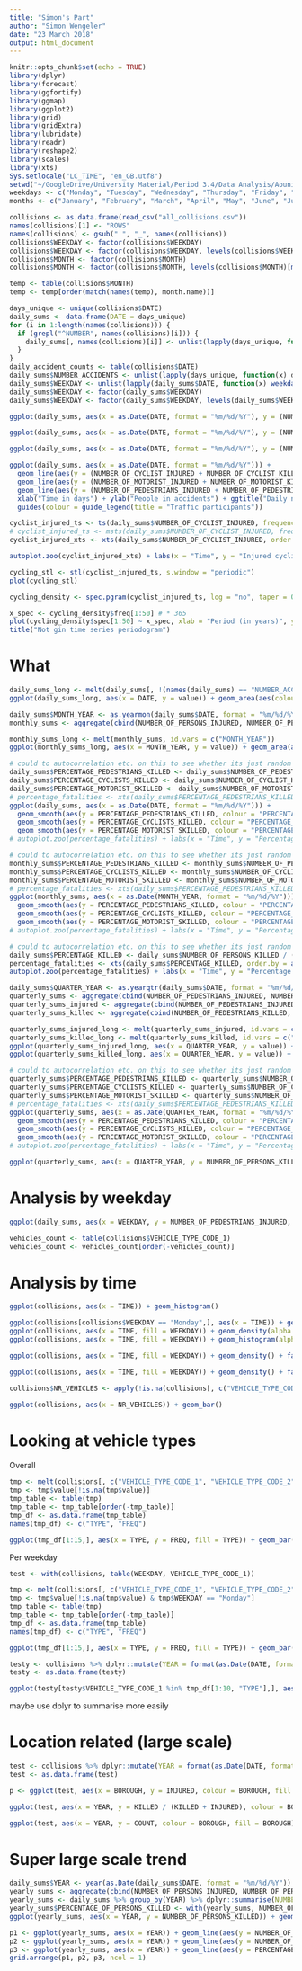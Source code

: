 ```yaml
---
title: "Simon's Part"
author: "Simon Wengeler"
date: "23 March 2018"
output: html_document
---
```


```r
knitr::opts_chunk$set(echo = TRUE)
library(dplyr)
library(forecast)
library(ggfortify)
library(ggmap)
library(ggplot2)
library(grid)
library(gridExtra)
library(lubridate)
library(readr)
library(reshape2)
library(scales)
library(xts)
Sys.setlocale("LC_TIME", "en_GB.utf8")
setwd("~/GoogleDrive/University Material/Period 3.4/Data Analysis/AounisAwefulAccidentsFeatWengelersWoefulWreckages/")
weekdays <- c("Monday", "Tuesday", "Wednesday", "Thursday", "Friday", "Saturday", "Sunday")
months <- c("January", "February", "March", "April", "May", "June", "July", "August", "September", "October", "November", "December")
```

```r
collisions <- as.data.frame(read_csv("all_collisions.csv"))
names(collisions)[1] <- "ROWS"
names(collisions) <- gsub(" ", "_", names(collisions))
collisions$WEEKDAY <- factor(collisions$WEEKDAY)
collisions$WEEKDAY <- factor(collisions$WEEKDAY, levels(collisions$WEEKDAY)[match(weekdays, levels(collisions$WEEKDAY))])
collisions$MONTH <- factor(collisions$MONTH)
collisions$MONTH <- factor(collisions$MONTH, levels(collisions$MONTH)[match(months, levels(collisions$MONTH))])
```

```r
temp <- table(collisions$MONTH)
temp <- temp[order(match(names(temp), month.name))]
```

```r
days_unique <- unique(collisions$DATE)
daily_sums <- data.frame(DATE = days_unique)
for (i in 1:length(names(collisions))) {
  if (grepl("^NUMBER", names(collisions)[i])) {
    daily_sums[, names(collisions)[i]] <- unlist(lapply(days_unique, function(x) sum(collisions[collisions$DATE == x, names(collisions)[i]])))
  }
}
daily_accident_counts <- table(collisions$DATE)
daily_sums$NUMBER_ACCIDENTS <- unlist(lapply(days_unique, function(x) daily_accident_counts[x]))
daily_sums$WEEKDAY <- unlist(lapply(daily_sums$DATE, function(x) weekdays(as.Date(x, format = "%m/%d/%Y"))))
daily_sums$WEEKDAY <- factor(daily_sums$WEEKDAY)
daily_sums$WEEKDAY <- factor(daily_sums$WEEKDAY, levels(daily_sums$WEEKDAY)[match(weekdays, levels(collisions$WEEKDAY))])
```

```r
ggplot(daily_sums, aes(x = as.Date(DATE, format = "%m/%d/%Y"), y = (NUMBER_OF_CYCLIST_INJURED + NUMBER_OF_CYCLIST_KILLED))) + geom_line(size = 0.25) + xlab("Time in days") + ylab("Cyclists in accidents") + ggtitle("Daily number of injured or killed cyclists in NYC")
```
```r
ggplot(daily_sums, aes(x = as.Date(DATE, format = "%m/%d/%Y"), y = (NUMBER_OF_MOTORIST_INJURED + NUMBER_OF_MOTORIST_KILLED))) + geom_line(size = 0.25) + xlab("Time in days") + ylab("Motorists in accidents") + ggtitle("Daily number of injured or killed motorists in NYC")
```
```r
ggplot(daily_sums, aes(x = as.Date(DATE, format = "%m/%d/%Y"), y = (NUMBER_OF_PEDESTRIANS_INJURED + NUMBER_OF_PEDESTRIANS_KILLED))) + geom_line(size = 0.25) + xlab("Time in days") + ylab("Pedestrians in accidents") + ggtitle("Daily number of injured or killed pedestrians in NYC")
```

```r
ggplot(daily_sums, aes(x = as.Date(DATE, format = "%m/%d/%Y"))) + 
  geom_line(aes(y = (NUMBER_OF_CYCLIST_INJURED + NUMBER_OF_CYCLIST_KILLED), colour = "Cyclists"), size = 0.25) +
  geom_line(aes(y = (NUMBER_OF_MOTORIST_INJURED + NUMBER_OF_MOTORIST_KILLED), colour = "Motorists"), size = 0.25) +
  geom_line(aes(y = (NUMBER_OF_PEDESTRIANS_INJURED + NUMBER_OF_PEDESTRIANS_KILLED), colour = "Pedestrians"), size = 0.25) +
  xlab("Time in days") + ylab("People in accidents") + ggtitle("Daily number of injured or killed persons in NYC") +
  guides(colour = guide_legend(title = "Traffic participants"))
```

```r
cyclist_injured_ts <- ts(daily_sums$NUMBER_OF_CYCLIST_INJURED, frequency = 360)
# cyclist_injured_ts <- msts(daily_sums$NUMBER_OF_CYCLIST_INJURED, frequency = 365)
cyclist_injured_xts <- xts(daily_sums$NUMBER_OF_CYCLIST_INJURED, order.by = as.Date(daily_sums$DATE, format = "%m/%d/%Y"), frequency = 1)
```

```r
autoplot.zoo(cyclist_injured_xts) + labs(x = "Time", y = "Injured cyclists")
```

```r
cycling_stl <- stl(cyclist_injured_ts, s.window = "periodic")
plot(cycling_stl)
```

```r
cycling_density <- spec.pgram(cyclist_injured_ts, log = "no", taper = 0, plot = F)
```
```r
x_spec <- cycling_density$freq[1:50] # * 365
plot(cycling_density$spec[1:50] ~ x_spec, xlab = "Period (in years)", ylab = "Spectral density", type = "h")
title("Not gin time series periodogram")
```

# What

```r
daily_sums_long <- melt(daily_sums[, !(names(daily_sums) == "NUMBER_ACCIDENTS")], id.vars = c("DATE", "NUMBER_OF_PERSONS_INJURED", "NUMBER_OF_PERSONS_KILLED"))
ggplot(daily_sums_long, aes(x = DATE, y = value)) + geom_area(aes(colour = variable, fill = variable), position = 'stack')
```

```r
daily_sums$MONTH_YEAR <- as.yearmon(daily_sums$DATE, format = "%m/%d/%Y")
monthly_sums <- aggregate(cbind(NUMBER_OF_PERSONS_INJURED, NUMBER_OF_PERSONS_KILLED, NUMBER_OF_PEDESTRIANS_INJURED, NUMBER_OF_PEDESTRIANS_KILLED, NUMBER_OF_CYCLIST_INJURED, NUMBER_OF_CYCLIST_KILLED, NUMBER_OF_MOTORIST_INJURED, NUMBER_OF_MOTORIST_KILLED) ~ MONTH_YEAR, data = daily_sums, FUN = sum)
```

```r
monthly_sums_long <- melt(monthly_sums, id.vars = c("MONTH_YEAR"))
ggplot(monthly_sums_long, aes(x = MONTH_YEAR, y = value)) + geom_area(aes(colour = variable, fill = variable), position = 'stack')
```

```r
# could to autocorrelation etc. on this to see whether its just random
daily_sums$PERCENTAGE_PEDESTRIANS_KILLED <- daily_sums$NUMBER_OF_PEDESTRIANS_KILLED / (daily_sums$NUMBER_OF_PEDESTRIANS_INJURED + daily_sums$NUMBER_OF_PEDESTRIANS_KILLED)
daily_sums$PERCENTAGE_CYCLISTS_KILLED <- daily_sums$NUMBER_OF_CYCLIST_KILLED / (daily_sums$NUMBER_OF_CYCLIST_INJURED + daily_sums$NUMBER_OF_CYCLIST_KILLED)
daily_sums$PERCENTAGE_MOTORIST_SKILLED <- daily_sums$NUMBER_OF_MOTORIST_KILLED / (daily_sums$NUMBER_OF_MOTORIST_INJURED + daily_sums$NUMBER_OF_MOTORIST_KILLED)
# percentage_fatalities <- xts(daily_sums$PERCENTAGE_PEDESTRIANS_KILLED, order.by = as.Date(daily_sums$DATE, format = "%m/%d/%Y"))
ggplot(daily_sums, aes(x = as.Date(DATE, format = "%m/%d/%Y"))) + 
  geom_smooth(aes(y = PERCENTAGE_PEDESTRIANS_KILLED, colour = "PERCENTAGE_PEDESTRIANS_KILLED")) +
  geom_smooth(aes(y = PERCENTAGE_CYCLISTS_KILLED, colour = "PERCENTAGE_CYCLISTS_KILLED")) +
  geom_smooth(aes(y = PERCENTAGE_MOTORIST_SKILLED, colour = "PERCENTAGE_MOTORIST_SKILLED"))
# autoplot.zoo(percentage_fatalities) + labs(x = "Time", y = "Percentage fatalities")
```

```r
# could to autocorrelation etc. on this to see whether its just random
monthly_sums$PERCENTAGE_PEDESTRIANS_KILLED <- monthly_sums$NUMBER_OF_PEDESTRIANS_KILLED / (monthly_sums$NUMBER_OF_PEDESTRIANS_INJURED + monthly_sums$NUMBER_OF_PEDESTRIANS_KILLED)
monthly_sums$PERCENTAGE_CYCLISTS_KILLED <- monthly_sums$NUMBER_OF_CYCLIST_KILLED / (monthly_sums$NUMBER_OF_CYCLIST_INJURED + monthly_sums$NUMBER_OF_CYCLIST_KILLED)
monthly_sums$PERCENTAGE_MOTORIST_SKILLED <- monthly_sums$NUMBER_OF_MOTORIST_KILLED / (monthly_sums$NUMBER_OF_MOTORIST_INJURED + monthly_sums$NUMBER_OF_MOTORIST_KILLED)
# percentage_fatalities <- xts(daily_sums$PERCENTAGE_PEDESTRIANS_KILLED, order.by = as.Date(daily_sums$DATE, format = "%m/%d/%Y"))
ggplot(monthly_sums, aes(x = as.Date(MONTH_YEAR, format = "%m/%d/%Y"))) + 
  geom_smooth(aes(y = PERCENTAGE_PEDESTRIANS_KILLED, colour = "PERCENTAGE_PEDESTRIANS_KILLED")) +
  geom_smooth(aes(y = PERCENTAGE_CYCLISTS_KILLED, colour = "PERCENTAGE_CYCLISTS_KILLED")) +
  geom_smooth(aes(y = PERCENTAGE_MOTORIST_SKILLED, colour = "PERCENTAGE_MOTORIST_SKILLED"))
# autoplot.zoo(percentage_fatalities) + labs(x = "Time", y = "Percentage fatalities")
```

```r
# could to autocorrelation etc. on this to see whether its just random
daily_sums$PERCENTAGE_KILLED <- daily_sums$NUMBER_OF_PERSONS_KILLED / (daily_sums$NUMBER_OF_PERSONS_INJURED + daily_sums$NUMBER_OF_PERSONS_KILLED)
percentage_fatalities <- xts(daily_sums$PERCENTAGE_KILLED, order.by = as.Date(daily_sums$DATE, format = "%m/%d/%Y"))
autoplot.zoo(percentage_fatalities) + labs(x = "Time", y = "Percentage fatalities")
```

```r
daily_sums$QUARTER_YEAR <- as.yearqtr(daily_sums$DATE, format = "%m/%d/%Y")
quarterly_sums <- aggregate(cbind(NUMBER_OF_PEDESTRIANS_INJURED, NUMBER_OF_CYCLIST_INJURED, NUMBER_OF_MOTORIST_INJURED, NUMBER_OF_PEDESTRIANS_KILLED, NUMBER_OF_CYCLIST_KILLED, NUMBER_OF_MOTORIST_KILLED, NUMBER_OF_PERSONS_INJURED, NUMBER_OF_PERSONS_KILLED) ~ QUARTER_YEAR, data = daily_sums, FUN = sum)
quarterly_sums_injured <- aggregate(cbind(NUMBER_OF_PEDESTRIANS_INJURED, NUMBER_OF_CYCLIST_INJURED, NUMBER_OF_MOTORIST_INJURED) ~ QUARTER_YEAR, data = daily_sums, FUN = sum)
quarterly_sums_killed <- aggregate(cbind(NUMBER_OF_PEDESTRIANS_KILLED, NUMBER_OF_CYCLIST_KILLED, NUMBER_OF_MOTORIST_KILLED) ~ QUARTER_YEAR, data = daily_sums, FUN = sum)
```

```r
quarterly_sums_injured_long <- melt(quarterly_sums_injured, id.vars = c("QUARTER_YEAR"))
quarterly_sums_killed_long <- melt(quarterly_sums_killed, id.vars = c("QUARTER_YEAR"))
ggplot(quarterly_sums_injured_long, aes(x = QUARTER_YEAR, y = value)) + geom_area(aes(colour = variable, fill = variable), position = 'stack')
ggplot(quarterly_sums_killed_long, aes(x = QUARTER_YEAR, y = value)) + geom_area(aes(colour = variable, fill = variable), position = 'stack')
```

```r
# could to autocorrelation etc. on this to see whether its just random
quarterly_sums$PERCENTAGE_PEDESTRIANS_KILLED <- quarterly_sums$NUMBER_OF_PEDESTRIANS_KILLED / (quarterly_sums$NUMBER_OF_PEDESTRIANS_INJURED + quarterly_sums$NUMBER_OF_PEDESTRIANS_KILLED)
quarterly_sums$PERCENTAGE_CYCLISTS_KILLED <- quarterly_sums$NUMBER_OF_CYCLIST_KILLED / (quarterly_sums$NUMBER_OF_CYCLIST_INJURED + quarterly_sums$NUMBER_OF_CYCLIST_KILLED)
quarterly_sums$PERCENTAGE_MOTORIST_SKILLED <- quarterly_sums$NUMBER_OF_MOTORIST_KILLED / (quarterly_sums$NUMBER_OF_MOTORIST_INJURED + quarterly_sums$NUMBER_OF_MOTORIST_KILLED)
# percentage_fatalities <- xts(daily_sums$PERCENTAGE_PEDESTRIANS_KILLED, order.by = as.Date(daily_sums$DATE, format = "%m/%d/%Y"))
ggplot(quarterly_sums, aes(x = as.Date(QUARTER_YEAR, format = "%m/%d/%Y"))) + 
  geom_smooth(aes(y = PERCENTAGE_PEDESTRIANS_KILLED, colour = "PERCENTAGE_PEDESTRIANS_KILLED")) +
  geom_smooth(aes(y = PERCENTAGE_CYCLISTS_KILLED, colour = "PERCENTAGE_CYCLISTS_KILLED")) +
  geom_smooth(aes(y = PERCENTAGE_MOTORIST_SKILLED, colour = "PERCENTAGE_MOTORIST_SKILLED"))
# autoplot.zoo(percentage_fatalities) + labs(x = "Time", y = "Percentage fatalities")
```

```r
ggplot(quarterly_sums, aes(x = QUARTER_YEAR, y = NUMBER_OF_PERSONS_KILLED)) + geom_line()
```

# Analysis by weekday

```r
ggplot(daily_sums, aes(x = WEEKDAY, y = NUMBER_OF_PEDESTRIANS_INJURED, group = WEEKDAY, fill = WEEKDAY)) + geom_boxplot() + theme(axis.text.x = element_text(angle = 90, hjust = 1)) + guides(fill = FALSE) + labs(x = "Day of the week", y = "Number of injured cyclists")
```

```r
vehicles_count <- table(collisions$VEHICLE_TYPE_CODE_1)
vehicles_count <- vehicles_count[order(-vehicles_count)]
```

# Analysis by time

```r
ggplot(collisions, aes(x = TIME)) + geom_histogram()
```

```r
ggplot(collisions[collisions$WEEKDAY == "Monday",], aes(x = TIME)) + geom_histogram()
ggplot(collisions, aes(x = TIME, fill = WEEKDAY)) + geom_density(alpha = 0.3)
ggplot(collisions, aes(x = TIME, fill = WEEKDAY)) + geom_histogram(alpha = 0.2, position = 'identity')
```

```r
ggplot(collisions, aes(x = TIME, fill = WEEKDAY)) + geom_density() + facet_wrap( ~ WEEKDAY, scales = "free") + xlab("Time of the day") + ylab("Density of accidents")
```

```r
ggplot(collisions, aes(x = TIME, fill = WEEKDAY)) + geom_density() + facet_grid(WEEKDAY ~ .) # + scale_x_datetime(breaks = date_breaks("3 hour"), labels = date_format("%H:%M:%S"))
```

```r
collisions$NR_VEHICLES <- apply(!is.na(collisions[, c("VEHICLE_TYPE_CODE_1", "VEHICLE_TYPE_CODE_2", "VEHICLE_TYPE_CODE_3", "VEHICLE_TYPE_CODE_4", "VEHICLE_TYPE_CODE_5")]), 1, function(x) sum(x))
```

```r
ggplot(collisions, aes(x = NR_VEHICLES)) + geom_bar()
```

# Looking at vehicle types

Overall

```r
tmp <- melt(collisions[, c("VEHICLE_TYPE_CODE_1", "VEHICLE_TYPE_CODE_2", "VEHICLE_TYPE_CODE_3", "VEHICLE_TYPE_CODE_4", "VEHICLE_TYPE_CODE_5")], id.vars = NULL)
tmp <- tmp$value[!is.na(tmp$value)]
tmp_table <- table(tmp)
tmp_table <- tmp_table[order(-tmp_table)]
tmp_df <- as.data.frame(tmp_table)
names(tmp_df) <- c("TYPE", "FREQ")
```

```r
ggplot(tmp_df[1:15,], aes(x = TYPE, y = FREQ, fill = TYPE)) + geom_bar(stat = "identity") + theme(axis.text.x = element_text(angle = 90, hjust = 1))
```

Per weekday

```r
test <- with(collisions, table(WEEKDAY, VEHICLE_TYPE_CODE_1))
```

```r
tmp <- melt(collisions[, c("VEHICLE_TYPE_CODE_1", "VEHICLE_TYPE_CODE_2", "VEHICLE_TYPE_CODE_3", "VEHICLE_TYPE_CODE_4", "VEHICLE_TYPE_CODE_5", "WEEKDAY")], id.vars = c("WEEKDAY"))
tmp <- tmp$value[!is.na(tmp$value) & tmp$WEEKDAY == "Monday"]
tmp_table <- table(tmp)
tmp_table <- tmp_table[order(-tmp_table)]
tmp_df <- as.data.frame(tmp_table)
names(tmp_df) <- c("TYPE", "FREQ")
```

```r
ggplot(tmp_df[1:15,], aes(x = TYPE, y = FREQ, fill = TYPE)) + geom_bar(stat = "identity") + theme(axis.text.x = element_text(angle = 90, hjust = 1))
```

```r
testy <- collisions %>% dplyr::mutate(YEAR = format(as.Date(DATE, format = "%m/%d/%Y"), "%Y")) %>% dplyr::group_by(YEAR, VEHICLE_TYPE_CODE_1) %>% dplyr::summarise(COUNT = n())
testy <- as.data.frame(testy)
```

```r
ggplot(testy[testy$VEHICLE_TYPE_CODE_1 %in% tmp_df[1:10, "TYPE"],], aes(x = YEAR, y = COUNT)) + geom_bar(aes(fill = reorder(VEHICLE_TYPE_CODE_1, -COUNT)), stat = "identity", position = "dodge") + theme(axis.text.x = element_text(angle = 90, hjust = 1))
```

maybe use dplyr to summarise more easily

# Location related (large scale)

```r
test <- collisions %>% dplyr::mutate(YEAR = format(as.Date(DATE, format = "%m/%d/%Y"), "%Y")) %>% dplyr::group_by(YEAR, BOROUGH) %>% dplyr::summarise(INJURED = sum(NUMBER_OF_PERSONS_INJURED), KILLED = sum(NUMBER_OF_PERSONS_KILLED), COUNT = n())
test <- as.data.frame(test)
```

```r
p <- ggplot(test, aes(x = BOROUGH, y = INJURED, colour = BOROUGH, fill = BOROUGH, frame = YEAR)) + geom_bar(stat = "identity")
```

```r
ggplot(test, aes(x = YEAR, y = KILLED / (KILLED + INJURED), colour = BOROUGH, fill = BOROUGH)) + geom_bar(stat = "identity", position = "stack")
```

```r
ggplot(test, aes(x = YEAR, y = COUNT, colour = BOROUGH, fill = BOROUGH)) + geom_bar(stat = "identity", position = "stack")
```

# Super large scale trend


```r
daily_sums$YEAR <- year(as.Date(daily_sums$DATE, format = "%m/%d/%Y"))
yearly_sums <- aggregate(cbind(NUMBER_OF_PERSONS_INJURED, NUMBER_OF_PERSONS_KILLED) ~ YEAR, data = daily_sums, FUN = sum)
yearly_sums <- daily_sums %>% group_by(YEAR) %>% dplyr::summarise(NUMBER_OF_PERSONS_INJURED = sum(NUMBER_OF_PERSONS_INJURED), NUMBER_OF_PERSONS_KILLED = sum(NUMBER_OF_PERSONS_KILLED), NUMBER_OF_ACCIDENTS = n())
yearly_sums$PERCENTAGE_OF_PERSONS_KILLED <- with(yearly_sums, NUMBER_OF_PERSONS_KILLED / (NUMBER_OF_PERSONS_KILLED + NUMBER_OF_PERSONS_INJURED))
ggplot(yearly_sums, aes(x = YEAR, y = NUMBER_OF_PERSONS_KILLED)) + geom_line()
```

```r
p1 <- ggplot(yearly_sums, aes(x = YEAR)) + geom_line(aes(y = NUMBER_OF_PERSONS_KILLED, colour = "NUMBER_OF_PERSONS_KILLED"), size = 2) + scale_color_manual(values = "#f44141") + xlab(NULL) + ylab(NULL) + theme(legend.position = "none") + ggtitle("Persons killed")
p2 <- ggplot(yearly_sums, aes(x = YEAR)) + geom_line(aes(y = NUMBER_OF_PERSONS_INJURED, colour = "NUMBER_OF_PERSONS_INJURED"), size = 2)  + scale_color_manual(values = "#14872d") + xlab(NULL) + ylab(NULL) + theme(legend.position = "none") + ggtitle("Persons injured")
p3 <- ggplot(yearly_sums, aes(x = YEAR)) + geom_line(aes(y = PERCENTAGE_OF_PERSONS_KILLED, colour = "PERCENTAGE_OF_PERSONS_KILLED"), size = 2)  + scale_color_manual(values = "#243ea5") + xlab("Time in years") + ylab(NULL) + theme(legend.position = "none") + ggtitle("% persons killed")
grid.arrange(p1, p2, p3, ncol = 1)
```